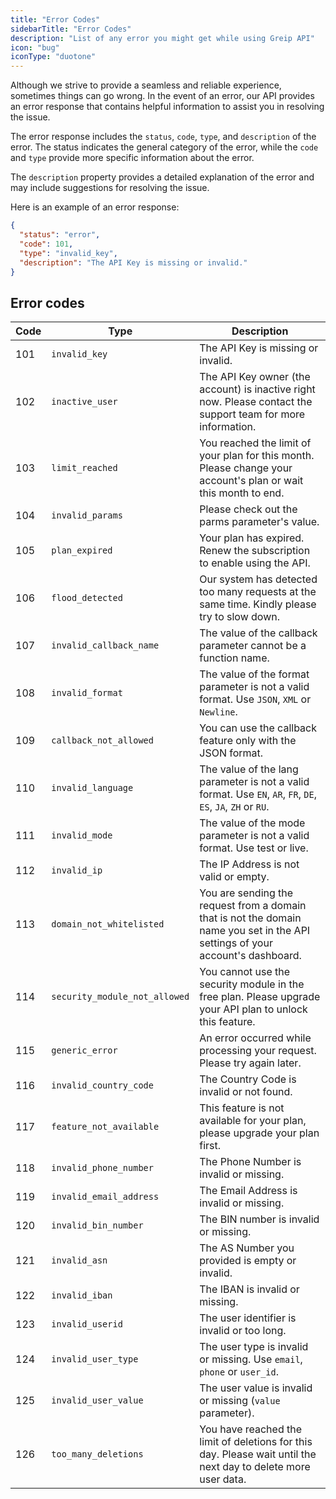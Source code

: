```yaml
---
title: "Error Codes"
sidebarTitle: "Error Codes"
description: "List of any error you might get while using Greip API"
icon: "bug"
iconType: "duotone"
---
```


Although we strive to provide a seamless and reliable experience, sometimes things can go wrong. In the event of an error, our API provides an error response that contains helpful information to assist you in resolving the issue.

The error response includes the `status`, `code`, `type`, and `description` of the error. The status indicates the general category of the error, while the `code` and `type` provide more specific information about the error.

The `description` property provides a detailed explanation of the error and may include suggestions for resolving the issue.

Here is an example of an error response:

```json
{
  "status": "error",
  "code": 101,
  "type": "invalid_key",
  "description": "The API Key is missing or invalid."
}
```

## Error codes

| Code | Type                          | Description                                                                                                                    |
| ---- | ----------------------------- | ------------------------------------------------------------------------------------------------------------------------------ |
| 101  | `invalid_key`                 | The API Key is missing or invalid.                                                                                             |
| 102  | `inactive_user`               | The API Key owner (the account) is inactive right now. Please contact the support team for more information.                   |
| 103  | `limit_reached`               | You reached the limit of your plan for this month. Please change your account's plan or wait this month to end.                |
| 104  | `invalid_params`              | Please check out the parms parameter's value.                                                                                  |
| 105  | `plan_expired`                | Your plan has expired. Renew the subscription to enable using the API.                                                         |
| 106  | `flood_detected`              | Our system has detected too many requests at the same time. Kindly please try to slow down.                                    |
| 107  | `invalid_callback_name`       | The value of the callback parameter cannot be a function name.                                                                 |
| 108  | `invalid_format`              | The value of the format parameter is not a valid format. Use `JSON`, `XML` or `Newline`.                                       |
| 109  | `callback_not_allowed`        | You can use the callback feature only with the JSON format.                                                                    |
| 110  | `invalid_language`            | The value of the lang parameter is not a valid format. Use `EN`, `AR`, `FR`, `DE`, `ES`, `JA`, `ZH` or `RU`.                   |
| 111  | `invalid_mode`                | The value of the mode parameter is not a valid format. Use test or live.                                                       |
| 112  | `invalid_ip`                  | The IP Address is not valid or empty.                                                                                          |
| 113  | `domain_not_whitelisted`      | You are sending the request from a domain that is not the domain name you set in the API settings of your account's dashboard. |
| 114  | `security_module_not_allowed` | You cannot use the security module in the free plan. Please upgrade your API plan to unlock this feature.                      |
| 115  | `generic_error`               | An error occurred while processing your request. Please try again later.                                                       |
| 116  | `invalid_country_code`        | The Country Code is invalid or not found.                                                                                      |
| 117  | `feature_not_available`       | This feature is not available for your plan, please upgrade your plan first.                                                   |
| 118  | `invalid_phone_number`        | The Phone Number is invalid or missing.                                                                                        |
| 119  | `invalid_email_address`       | The Email Address is invalid or missing.                                                                                       |
| 120  | `invalid_bin_number`          | The BIN number is invalid or missing.                                                                                          |
| 121  | `invalid_asn`                 | The AS Number you provided is empty or invalid.                                                                                |
| 122  | `invalid_iban`                | The IBAN is invalid or missing.                                                                                                |
| 123  | `invalid_userid`              | The user identifier is invalid or too long.                                                                                    |
| 124  | `invalid_user_type`           | The user type is invalid or missing. Use `email`, `phone` or `user_id`.                                                        |
| 125  | `invalid_user_value`          | The user value is invalid or missing (`value` parameter).                                                                      |
| 126  | `too_many_deletions`          | You have reached the limit of deletions for this day. Please wait until the next day to delete more user data.                 |
